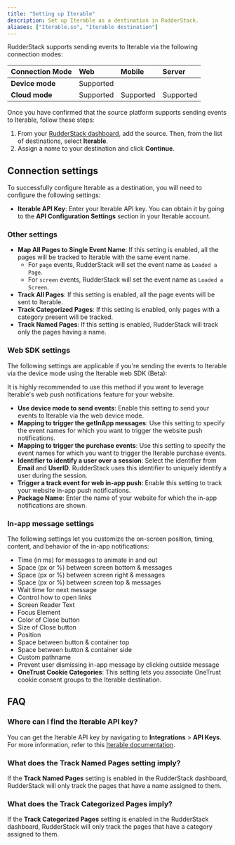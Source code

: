 ```yaml
---
title: "Setting up Iterable"
description: Set up Iterable as a destination in RudderStack.
aliases: ["Iterable.so", "Iterable destination"]
---
```


RudderStack supports sending events to Iterable via the following <Link to="/destinations/rudderstack-connection-modes/">connection modes</Link>:

| **Connection Mode** | **Web**       | **Mobile**    | **Server**    |
| :------------------ | :------------ | :------------ | :------------ |
| **Device mode**     |        Supported       |               |               |
| **Cloud mode**      |        Supported       |  Supported   |   Supported            |

Once you have confirmed that the source platform supports sending events to Iterable, follow these steps:

1. From your [RudderStack dashboard](https://app.rudderstack.com/), add the source. Then, from the list of destinations, select **Iterable**.
2. Assign a name to your destination and click **Continue**.

## Connection settings

To successfully configure Iterable as a destination, you will need to configure the following settings:

- **Iterable API Key**: Enter your Iterable API key. You can obtain it by going to the **API Configuration Settings** section in your Iterable account.

### Other settings

- **Map All Pages to Single Event Name**: If this setting is enabled, all the pages will be tracked to Iterable with the same event name.
  - For `page` events, RudderStack will set the event name as `Loaded a Page`.
  - For `screen` events, RudderStack will set the event name as `Loaded a Screen`.
- **Track All Pages**: If this setting is enabled, all the page events will be sent to Iterable.
- **Track Categorized Pages**: If this setting is enabled, only pages with a category present will be tracked.
- **Track Named Pages**: If this setting is enabled, RudderStack will track only the pages having a name.

### Web SDK settings

The following settings are applicable if you're sending the events to Iterable via the <Link to="https://www.rudderstack.com/docs/destinations/rudderstack-connection-modes/#device-mode">device mode</Link> using the <Link to="https://github.com/Iterable/iterable-web-sdk">Iterable web SDK (Beta)</Link>:

<div class="infoBlock">
It is highly recommended to use this method if you want to leverage Iterable's web push notifications feature for your website.
</div>

- **Use device mode to send events**: Enable this setting to send your events to Iterable via the web device mode.
- **Mapping to trigger the getInApp messages**: Use this setting to specify the event names for which you want to trigger the website push notifications.
- **Mapping to trigger the purchase events**: Use this setting to specify the event names for which you want to trigger the Iterable purchase events.
- **Identifier to identify a user over a session**: Select the identifier from **Email** and **UserID**. RudderStack uses this identifier to uniquely identify a user during the session.
- **Trigger a track event for web in-app push**: Enable this setting to track your website in-app push notifications.
- **Package Name**: Enter the name of your website for which the in-app notifications are shown.

### In-app message settings

The following settings let you customize the on-screen position, timing, content, and behavior of the in-app notifications:

- Time (in ms) for messages to animate in and out
- Space (px or %) between screen bottom & messages
- Space (px or %) between screen right & messages
- Space (px or %) between screen top & messages
- Wait time for next message
- Control how to open links
- Screen Reader Text
- Focus Element
- Color of Close button
- Size of Close button
- Position
- Space between button & container top
- Space between button & container side
- Custom pathname
- Prevent user dismissing in-app message by clicking outside message
- **OneTrust Cookie Categories**: This setting lets you associate <Link to="/sources/sdks/rudderstack-javascript-sdk/consent-managers/onetrust/">OneTrust</Link> cookie consent groups to the Iterable destination.

## FAQ

### Where can I find the Iterable API key?

You can get the Iterable API key by navigating to **Integrations** > **API Keys**. For more information, refer to this [Iterable documentation](https://support.iterable.com/hc/en-us/articles/360043464871-API-Keys).

### What does the **Track Named Pages** setting imply?

If the **Track Named Pages** setting is enabled in the RudderStack dashboard, RudderStack will only track the pages that have a name assigned to them.

### What does the **Track Categorized Pages** imply?

If the **Track Categorized Pages** setting is enabled in the RudderStack dashboard, RudderStack will only track the pages that have a category assigned to them.